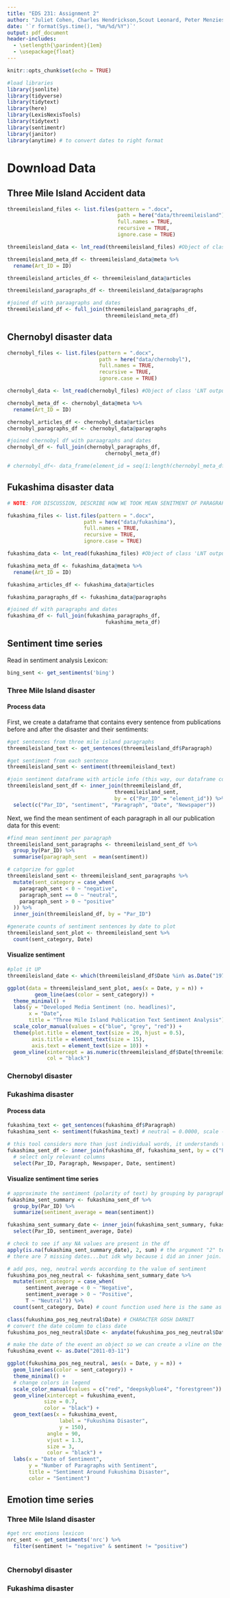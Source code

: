 ```yaml
---
title: "EDS 231: Assignment 2"
author: "Juliet Cohen, Charles Hendrickson,Scout Leonard, Peter Menzies"
date: '`r format(Sys.time(), "%m/%d/%Y")`'
output: pdf_document
header-includes:
  - \setlength{\parindent}{1em}
  - \usepackage{float}
---
```


```r
knitr::opts_chunk$set(echo = TRUE)

#load libraries
library(jsonlite)  
library(tidyverse) 
library(tidytext) 
library(here)
library(LexisNexisTools)
library(tidytext)
library(sentimentr)
library(janitor)
library(anytime) # to convert dates to right format 
```

# Download Data

## Three Mile Island Accident data

```r
threemileisland_files <- list.files(pattern = ".docx",
                                    path = here("data/threemileisland"),
                                    full.names = TRUE,
                                    recursive = TRUE,
                                    ignore.case = TRUE)

threemileisland_data <- lnt_read(threemileisland_files) #Object of class 'LNT output'

threemileisland_meta_df <- threemileisland_data@meta %>% 
  rename(Art_ID = ID)

threemileisland_articles_df <- threemileisland_data@articles

threemileisland_paragraphs_df <- threemileisland_data@paragraphs

#joined df with paraagraphs and dates 
threemileisland_df <- full_join(threemileisland_paragraphs_df,
                                threemileisland_meta_df)
```

## Chernobyl disaster data

```r
chernobyl_files <- list.files(pattern = ".docx",
                              path = here("data/chernobyl"),
                              full.names = TRUE,
                              recursive = TRUE,
                              ignore.case = TRUE)

chernobyl_data <- lnt_read(chernobyl_files) #Object of class 'LNT output'

chernobyl_meta_df <- chernobyl_data@meta %>% 
  rename(Art_ID = ID)

chernobyl_articles_df <- chernobyl_data@articles
chernobyl_paragraphs_df <- chernobyl_data@paragraphs

#joined chernobyl df with paraagraphs and dates 
chernobyl_df <- full_join(chernobyl_paragraphs_df,
                                chernobyl_meta_df)

# chernobyl_df<- data_frame(element_id = seq(1:length(chernobyl_meta_df$Headline)), Date = chernobyl_meta_df$Date, Headline = chernobyl_meta_df$Headline)
```

## Fukashima disaster data

```r
# NOTE: FOR DISCUSSION, DESCRIBE HOW WE TOOK MEAN SENITMENT OF PARAGRAPHS RATHER THAN ARTICLE (PERHAPS MORE ACCURATE)

fukashima_files <- list.files(pattern = ".docx",
                         path = here("data/fukashima"),
                         full.names = TRUE,
                         recursive = TRUE,
                         ignore.case = TRUE)

fukashima_data <- lnt_read(fukashima_files) #Object of class 'LNT output'

fukashima_meta_df <- fukashima_data@meta %>% 
  rename(Art_ID = ID)

fukashima_articles_df <- fukashima_data@articles

fukashima_paragraphs_df <- fukashima_data@paragraphs

#joined df with paragraphs and dates 
fukashima_df <- full_join(fukashima_paragraphs_df,
                                fukashima_meta_df)
```

## Sentiment time series

Read in sentiment analysis Lexicon:

```r
bing_sent <- get_sentiments('bing')
```

### Three Mile Island disaster

#### Process data 

First, we create a dataframe that contains every sentence from publications before and after the disaster and their sentiments:

```r
#get sentences from three mile island paragraphs
threemileisland_text <- get_sentences(threemileisland_df$Paragraph)

#get sentiment from each sentence
threemileisland_sent <- sentiment(threemileisland_text)

#join sentiment dataframe with article info (this way, our dataframe contains dates)
threemileisland_sent_df <- inner_join(threemileisland_df, 
                                   threemileisland_sent,
                                   by = c("Par_ID" = "element_id")) %>% 
  select(c("Par_ID", "sentiment", "Paragraph", "Date", "Newspaper"))
```

Next, we find the mean sentiment of each paragraph in all our publication data for this event:

```r
#find mean sentiment per paragraph
threemileisland_sent_paragraphs <- threemileisland_sent_df %>% 
  group_by(Par_ID) %>% 
  summarise(paragraph_sent  = mean(sentiment)) 

# catgorize for ggplot
threemileisland_sent <- threemileisland_sent_paragraphs %>%
  mutate(sent_category = case_when(
    paragraph_sent < 0 ~ "negative",
    paragraph_sent == 0 ~ "neutral",
    paragraph_sent > 0 ~ "positive"
  )) %>% 
  inner_join(threemileisland_df, by = "Par_ID")

#generate counts of sentiment sentences by date to plot
threemileisland_sent_plot <- threemileisland_sent %>%
  count(sent_category, Date)
```

#### Visualize sentiment

```r
#plot it UP
threemileisland_date <- which(threemileisland_df$Date %in% as.Date("1978-03-28"))

ggplot(data = threemileisland_sent_plot, aes(x = Date, y = n)) +
         geom_line(aes(color = sent_category)) +
  theme_minimal() +
  labs(y = "Developed Media Sentiment (no. headlines)",
       x = "Date",
       title = "Three Mile Island Publication Text Sentiment Analysis") +
  scale_color_manual(values = c("blue", "grey", "red")) +
  theme(plot.title = element_text(size = 20, hjust = 0.5),
        axis.title = element_text(size = 15),
        axis.text = element_text(size = 10)) +
  geom_vline(xintercept = as.numeric(threemileisland_df$Date[threemileisland_date]),
             col = "black")
```

### Chernobyl disaster



### Fukashima disaster

#### Process data 

```r
fukashima_text <- get_sentences(fukashima_df$Paragraph)
fukashima_sent <- sentiment(fukashima_text) # neutral = 0.0000, scale -1 to 1, 0.06 = slightly positive, etc.

# this tool considers more than just individual words, it understands the diff btw "it is too late" and "it is not too late"
fukashima_sent_df <- inner_join(fukashima_df, fukashima_sent, by = c("Par_ID" = "element_id")) %>% 
  # select only relevant columns
  select(Par_ID, Paragraph, Newspaper, Date, sentiment)
```

#### Visualize sentiment time series 

```r
# approximate the sentiment (polarity of text) by grouping by paragraph
fukashima_sent_summary <- fukashima_sent_df %>%
  group_by(Par_ID) %>%
  summarize(sentiment_average = mean(sentiment))

fukashima_sent_summary_date <- inner_join(fukashima_sent_summary, fukashima_sent_df_subset, by = "Par_ID") %>% 
  select(Par_ID, sentiment_average, Date)

# check to see if any NA values are present in the df
apply(is.na(fukashima_sent_summary_date), 2, sum) # the argument "2" tells the function to sum over columns
# there are 7 missing dates...but idk why because i did an inner join. TBD later if it turns out to be a problem

# add pos, neg, neutral words according to the value of sentiment 
fukushima_pos_neg_neutral <- fukashima_sent_summary_date %>% 
  mutate(sent_category = case_when(
      sentiment_average < 0 ~ "Negative",
      sentiment_average > 0 ~ "Positive",
      T ~ "Neutral")) %>% 
  count(sent_category, Date) # count function used here is the same as group_by(sent_category, Date) %>% summarize(n = n())

class(fukushima_pos_neg_neutral$Date) # CHARACTER GOSH DARNIT
# convert the date column to class date
fukushima_pos_neg_neutral$Date <- anydate(fukushima_pos_neg_neutral$Date)

# make the date of the event an object so we can create a vline on the plot on that day
fukushima_event <- as.Date("2011-03-11")

ggplot(fukushima_pos_neg_neutral, aes(x = Date, y = n)) +
  geom_line(aes(color = sent_category)) +
  theme_minimal() +
  # change colors in legend
  scale_color_manual(values = c("red", "deepskyblue4", "forestgreen")) +
  geom_vline(xintercept = fukushima_event,
            size = 0.7,
            color = "black") +
  geom_text(aes(x = fukushima_event,
                 label = "Fukushima Disaster", 
                 y = 150), 
             angle = 90, 
             vjust = 1.3, 
             size = 3,
             color = "black") +
  labs(x = "Date of Sentiment",
       y = "Number of Paragraphs with Sentiment",
       title = "Sentiment Around Fukushima Disaster",
       color = "Sentiment")
```

## Emotion time series

### Three Mile Island disaster

```r
#get nrc emotions lexicon
nrc_sent <- get_sentiments('nrc') %>% 
  filter(sentiment != "negative" & sentiment != "positive") 
```

```r

```

### Chernobyl disaster

### Fukashima disaster
